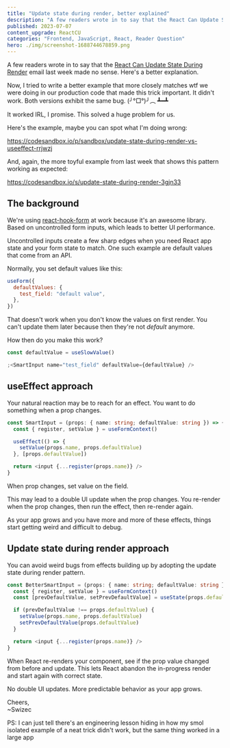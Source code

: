 ```yaml
---
title: "Update state during render, better explained"
description: "A few readers wrote in to say that the React Can Update State During Render email last week made no sense. Here's a better explanation."
published: 2023-07-07
content_upgrade: ReactCU
categories: "Frontend, JavaScript, React, Reader Question"
hero: ./img/screenshot-1688744678859.png
---
```


A few readers wrote in to say that the [React Can Update State During Render](https://swizec.com/blog/react-can-update-state-during-render/) email last week made no sense. Here's a better explanation.

Now, I tried to write a better example that more closely matches wtf we were doing in our production code that made this trick important. It didn't work. Both versions exhibit the same bug. (╯°□°)╯︵ ┻━┻

It worked IRL, I promise. This solved a huge problem for us.

Here's the example, maybe you can spot what I'm doing wrong:

https://codesandbox.io/p/sandbox/update-state-during-render-vs-useeffect-rrjwzj

And, again, the more toyful example from last week that shows this pattern working as expected:

https://codesandbox.io/s/update-state-during-render-3gjn33

## The background

We're using [react-hook-form](https://swizec.com/blog/why-reacthookform-is-my-new-favorite-form-library/) at work because it's an awesome library. Based on uncontrolled form inputs, which leads to better UI performance.

Uncontrolled inputs create a few sharp edges when you need React app state and your form state to match. One such example are default values that come from an API.

Normally, you set default values like this:

```javascript
useForm({
  defaultValues: {
    test_field: "default value",
  },
})
```

That doesn't work when you don't know the values on first render. You can't update them later because then they're not _default_ anymore.

How then do you make this work?

```javascript
const defaultValue = useSlowValue()

;<SmartInput name="test_field" defaultValue={defaultValue} />
```

## useEffect approach

Your natural reaction may be to reach for an effect. You want to do something when a prop changes.

```typescript
const SmartInput = (props: { name: string; defaultValue: string }) => {
  const { register, setValue } = useFormContext()

  useEffect(() => {
    setValue(props.name, props.defaultValue)
  }, [props.defaultValue])

  return <input {...register(props.name)} />
}
```

When prop changes, set value on the field.

This may lead to a double UI update when the prop changes. You re-render when the prop changes, then run the effect, then re-render again.

As your app grows and you have more and more of these effects, things start getting weird and difficult to debug.

## Update state during render approach

You can avoid weird bugs from effects building up by adopting the update state during render pattern.

```typescript
const BetterSmartInput = (props: { name: string; defaultValue: string }) => {
  const { register, setValue } = useFormContext()
  const [prevDefaultValue, setPrevDefaultValue] = useState(props.defaultValue)

  if (prevDefaultValue !== props.defaultValue) {
    setValue(props.name, props.defaultValue)
    setPrevDefaultValue(props.defaultValue)
  }

  return <input {...register(props.name)} />
}
```

When React re-renders your component, see if the prop value changed from before and update. This lets React abandon the in-progress render and start again with correct state.

No double UI updates. More predictable behavior as your app grows.

Cheers,<br/>
~Swizec

PS: I can just tell there's an engineering lesson hiding in how my smol isolated example of a neat trick didn't work, but the same thing worked in a large app

